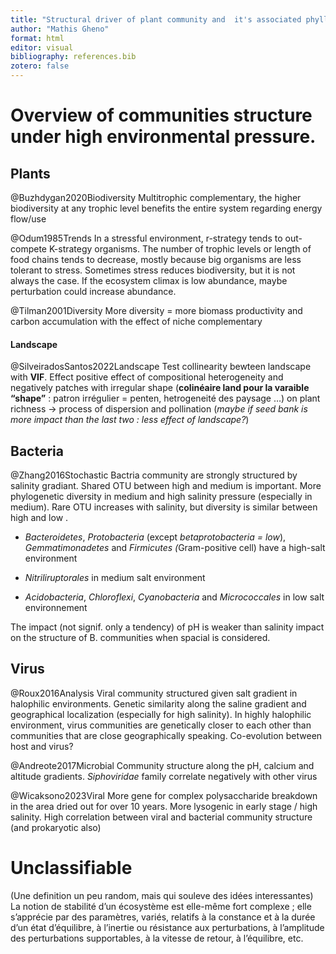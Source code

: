 ```yaml
---
title: "Structural driver of plant community and  it's associated phylloshere microbiota"
author: "Mathis Gheno"
format: html
editor: visual
bibliography: references.bib
zotero: false
---
```


# Overview of communities structure under high environmental pressure.

## Plants

@Buzhdygan2020Biodiversity Multitrophic complementary, the higher biodiversity at any trophic level benefits the entire system regarding energy flow/use 

@Odum1985Trends In a stressful environment, r-strategy tends to out-compete K-strategy organisms. The number of trophic levels or length of food chains tends to decrease, mostly because big organisms are less tolerant to stress. Sometimes stress reduces biodiversity, but it is not always the case. If the ecosystem climax is low abundance, maybe perturbation could increase abundance.

@Tilman2001Diversity More diversity = more biomass productivity and carbon accumulation with the effect of niche complementary

#### Landscape

@SilveiradosSantos2022Landscape Test collinearity bewteen landscape with **VIF**. Effect positive effect of compositional heterogeneity and negatively patches with irregular shape (**colinéaire land pour la varaible "shape"** : patron irrégulier = penten, hetrogeneité des paysage ...) on plant richness $\rightarrow$ process of dispersion and pollination (*maybe if seed bank is more impact than the last two : less effect of landscape?*)

## Bacteria

@Zhang2016Stochastic Bactria community are strongly structured by salinity gradiant. Shared OTU between high and medium is important. More phylogenetic diversity in medium and high salinity pressure (especially in medium). Rare OTU increases with salinity, but diversity is similar between high and low .

-   *Bacteroidetes*, *Protobacteria* (except *betaprotobacteria = low*), *Gemmatimonadetes* and *Firmicutes (*Gram-positive cell) have a high-salt environment

-   *Nitriliruptorales* in medium salt environment

-   *Acidobacteria*, *Chloroflexi*, *Cyanobacteria* and *Micrococcales* in low salt environnement

The impact (not signif. only a tendency) of pH is weaker than salinity impact on the structure of B. communities when spacial is considered.

## Virus

@Roux2016Analysis Viral community structured given salt gradient in halophilic environments. Genetic similarity along the saline gradient and geographical localization (especially for high salinity). In highly halophilic environment, virus communities are genetically closer to each other than communities that are close geographically speaking. Co-evolution between host and virus?

@Andreote2017Microbial Community structure along the pH, calcium and altitude gradients. *Siphoviridae* family correlate negatively with other virus

@Wicaksono2023Viral More gene for complex polysaccharide breakdown in the area dried out for over 10 years. More lysogenic in early stage / high salinity. High correlation between viral and bacterial community structure (and prokaryotic also)

# Unclassifiable

(Une definition un peu random, mais qui souleve des idées interessantes) La notion de stabilité d'un écosystème est elle-même fort complexe ; elle s'apprécie par des paramètres, variés, relatifs à la constance et à la durée d'un état d'équilibre, à l'inertie ou résistance aux perturbations, à l'amplitude des perturbations supportables, à la vitesse de retour, à l'équilibre, etc.
